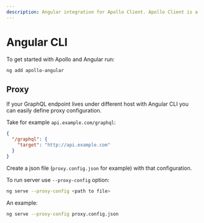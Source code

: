 ```yaml
---
description: Angular integration for Apollo Client. Apollo Client is a fully-featured, production ready caching GraphQL client for every UI framework and GraphQL server.
---
```

# Angular CLI

To get started with Apollo and Angular run:

```sh
ng add apollo-angular
```

## Proxy

If your GraphQL endpoint lives under different host with Angular CLI you can easily define proxy
configuration.

Take for example `api.example.com/graphql`:

```json
{
  "/graphql": {
    "target": "http://api.example.com"
  }
}
```

Create a json file (`proxy.config.json` for example) with that configuration.

To run server use `--proxy-config` option:

```sh
ng serve --proxy-config <path to file>
```

An example:

```sh
ng serve --proxy-config proxy.config.json
```
